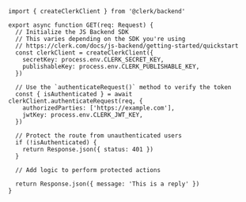 ```tsx
import { createClerkClient } from '@clerk/backend'

export async function GET(req: Request) {
  // Initialize the JS Backend SDK
  // This varies depending on the SDK you're using
  // https://clerk.com/docs/js-backend/getting-started/quickstart
  const clerkClient = createClerkClient({
    secretKey: process.env.CLERK_SECRET_KEY,
    publishableKey: process.env.CLERK_PUBLISHABLE_KEY,
  })

  // Use the `authenticateRequest()` method to verify the token
  const { isAuthenticated } = await clerkClient.authenticateRequest(req, {
    authorizedParties: ['https://example.com'],
    jwtKey: process.env.CLERK_JWT_KEY,
  })

  // Protect the route from unauthenticated users
  if (!isAuthenticated) {
    return Response.json({ status: 401 })
  }

  // Add logic to perform protected actions

  return Response.json({ message: 'This is a reply' })
}
```
